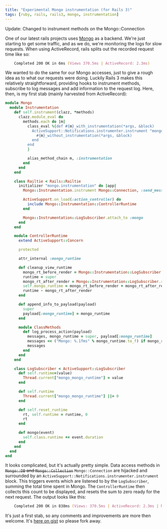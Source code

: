 ```yaml
---
title: "Experimental Mongo instrumentation (for Rails 3)"
tags: [ruby, rails, rails3, mongo, instrumentation]
---
```

<div class="update">
Update: Changed to instrument methods on the Mongo::Connection
</div>

One of our latest rails projects uses [Mongo](http://mongodb.org) as a backend.  We're just starting to get some traffic, and as we do, we're monitoring the logs for slow requests.  When using ActiveRecord, rails splits out the recorded request time like so:

```zsh
    Completed 200 OK in 6ms (Views 370.5ms | ActiveRecord: 2.3ms)
```

We wanted to do the same for our Mongo accesses, just to give a rough idea as to what our requests were doing.  Luckily Rails 3 makes this relatively straightforward, providing hooks to instrument methods, subscribe to log messages and add information to the request log.  Here, then, is my first stab (mainly harvested from ActiveRecord):

```ruby
module Mongo
  module Instrumentation
    def self.instrument(clazz, *methods)
      clazz.module_eval do
        methods.each do |m|
          class_eval %{def #{m}_with_instrumentation(*args, &block)
            ActiveSupport::Notifications.instrumenter.instrument "mongo.mongo", :name => "#{m}" do
              #{m}_without_instrumentation(*args, &block)
            end
          end
          }

          alias_method_chain m, :instrumentation
        end
      end
    end

    class Railtie < Rails::Railtie
      initializer "mongo.instrumentation" do |app|
        Mongo::Instrumentation.instrument Mongo::Connection, :send_message, :send_message_with_safe_check, :receive_message

        ActiveSupport.on_load(:action_controller) do
          include Mongo::Instrumentation::ControllerRuntime
        end

        Mongo::Instrumentation::LogSubscriber.attach_to :mongo
      end
    end

    module ControllerRuntime
      extend ActiveSupport::Concern

      protected

      attr_internal :mongo_runtime

      def cleanup_view_runtime
        mongo_rt_before_render = Mongo::Instrumentation::LogSubscriber.reset_runtime
        runtime = super
        mongo_rt_after_render = Mongo::Instrumentation::LogSubscriber.reset_runtime
        self.mongo_runtime = mongo_rt_before_render + mongo_rt_after_render
        runtime - mongo_rt_after_render
      end

      def append_info_to_payload(payload)
        super
        payload[:mongo_runtime] = mongo_runtime
      end

      module ClassMethods
        def log_process_action(payload)
          messages, mongo_runtime = super, payload[:mongo_runtime]
          messages << ("Mongo: %.1fms" % mongo_runtime.to_f) if mongo_runtime
          messages
        end
      end
    end

    class LogSubscriber < ActiveSupport::LogSubscriber
      def self.runtime=(value)
        Thread.current["mongo_mongo_runtime"] = value
      end

      def self.runtime
        Thread.current["mongo_mongo_runtime"] ||= 0
      end

      def self.reset_runtime
        rt, self.runtime = runtime, 0
        rt
      end

      def mongo(event)
        self.class.runtime += event.duration
      end
    end
  end
end
```

It looks complicated, but it's actually pretty simple.  Data access methods in <strike>`Mongo::DB` and `Mongo::Collection`</strike> `Mongo::Connection` are hijacked and surrounded by an `ActiveSupport::Notifications.instrumenter.instrument` block.  This triggers events which are listened to by the `LogSubscriber`, summing the total time spent in Mongo.  The `ControllerRuntime` then collects this count to be displayed, and resets the sum to zero ready for the next request.  The output looks like this:

```zsh
    Completed 200 OK in 838ms (Views: 370.5ms | ActiveRecord: 2.3ms | Mongo: 441.5ms)
```

It's just a first stab, so any comments and improvements are more then welcome.  It's [here on gist](https://gist.github.com/833444) so please fork away.

